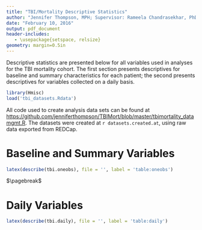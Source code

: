 ```yaml
---
title: "TBI/Mortality Descriptive Statistics"
author: "Jennifer Thompson, MPH; Supervisor: Rameela Chandrasekhar, PhD"
date: "February 10, 2016"
output: pdf_document
header-includes:
   - \usepackage{setspace, relsize}
geometry: margin=0.5in
---
```


Descriptive statistics are presented below for all variables used in analyses for the TBI mortality
cohort. The first section presents descriptives for baseline and summary characteristics for
each patient; the second presents descriptives for variables collected on a daily basis.

```r
library(Hmisc)
load('tbi_datasets.Rdata')
```

All code used to create analysis data sets can be found at [https://github.com/jenniferthompson/TBIMort/blob/master/tbimortality_datamgmt.R](https://github.com/jenniferthompson/TBIMort/blob/master/tbimortality_datamgmt.R). The datasets were created at `r datasets.created.at`,  using raw data exported from REDCap.

# Baseline and Summary Variables

```r
latex(describe(tbi.oneobs), file = '', label = 'table:oneobs')
```

$\pagebreak$

# Daily Variables

```r
latex(describe(tbi.daily), file = '', label = 'table:daily')
```
